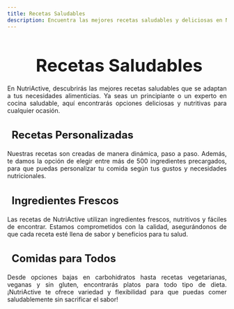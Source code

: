 ```yaml
---
title: Recetas Saludables
description: Encuentra las mejores recetas saludables y deliciosas en NutriActive.
---
```


<main>
  <h1 style="font-size: 2.5rem; font-weight: bold; margin-bottom: 20px; text-align: center;">
    <i class="fas fa-apple-alt" style="color: #2ecc71; margin-right: 10px;"></i>
    Recetas Saludables
  </h1>

  <p style="text-align: justify;">
    En NutriActive, descubrirás las mejores recetas saludables que se adaptan a tus necesidades alimenticias. Ya seas un principiante o un experto en cocina saludable, aquí encontrarás opciones deliciosas y nutritivas para cualquier ocasión.
  </p>

  <h3 style="font-size: 1.5rem; font-weight: bold; margin-bottom: 20px; text-align: left;">
    <i class="fas fa-lemon" style="color: #f39c12; margin-right: 10px;"></i> Recetas Personalizadas
  </h3>
  <p style="text-align: justify;">
    Nuestras recetas son creadas de manera dinámica, paso a paso. Además, te damos la opción de elegir entre más de 500 ingredientes precargados, para que puedas personalizar tu comida según tus gustos y necesidades nutricionales.
  </p>

  <h3 style="font-size: 1.5rem; font-weight: bold; margin-bottom: 20px; text-align: left;">
    <i class="fas fa-carrot" style="color: #e74c3c; margin-right: 10px;"></i> Ingredientes Frescos
  </h3>
  <p style="text-align: justify;">
    Las recetas de NutriActive utilizan ingredientes frescos, nutritivos y fáciles de encontrar. Estamos comprometidos con la calidad, asegurándonos de que cada receta esté llena de sabor y beneficios para tu salud.
  </p>

  <h3 style="font-size: 1.5rem; font-weight: bold; margin-bottom: 20px; text-align: left;">
    <i class="fas fa-utensils" style="color: #3498db; margin-right: 10px;"></i> Comidas para Todos
  </h3>
  <p style="text-align: justify;">
    Desde opciones bajas en carbohidratos hasta recetas vegetarianas, veganas y sin gluten, encontrarás platos para todo tipo de dieta. ¡NutriActive te ofrece variedad y flexibilidad para que puedas comer saludablemente sin sacrificar el sabor!
  </p>
</main>
